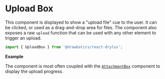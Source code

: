 


# Upload Box
This component is displayed to show a "upload file" cue to the user. It can be clicked, or used as a drag-and-drop area for files. The component also exposes a raw `upload` function that can be used with any other element to trigger an upload.

```jsx
import { UploadBox } from '@drawbotics/react-drylus';
```
__Example__

<Playground component={UploadBox}>
  <UploadBox />
</Playground>

The component is most often coupled with the [`AttachmentBox`](/component-kit/components/attachment-box) component to display the upload progress.

<!-- TODO add attachment box example -->